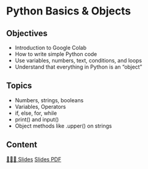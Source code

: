 # Python Basics & Objects

## Objectives
- Introduction to Google Colab 
- How to write simple Python code
- Use variables, numbers, text, conditions, and loops
- Understand that everything in Python is an "object"

## Topics
- Numbers, strings, booleans
- Variables, Operators
- if, else, for, while
- print() and input()
- Object methods like .upper() on strings


## Content

[👨🏻‍🏫 Slides]({{< var base_url>}}slides/W1S1/slides.html){.btn .btn-outline-primary .btn role="button"} 
[Slides PDF]({{< var base_url>}}slides/W1S1/slides.pdf){.btn .btn-outline-secondary .btn role="button"} 
